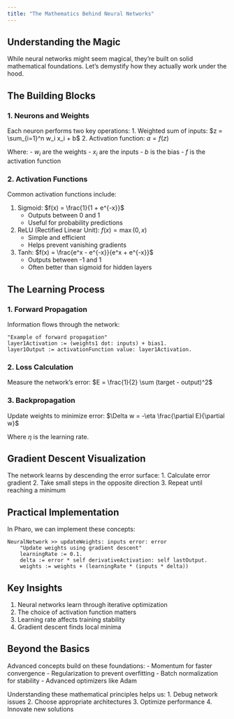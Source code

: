 ```yaml
---
title: "The Mathematics Behind Neural Networks"
---
```


## Understanding the Magic

While neural networks might seem magical, they're built on solid mathematical foundations. Let's demystify how they actually work under the hood.

## The Building Blocks

### 1. Neurons and Weights

Each neuron performs two key operations:
1. Weighted sum of inputs: $z = \sum_{i=1}^n w_i x_i + b$
2. Activation function: $a = f(z)$

Where:
- $w_i$ are the weights
- $x_i$ are the inputs
- $b$ is the bias
- $f$ is the activation function

### 2. Activation Functions

Common activation functions include:

1. Sigmoid: $f(x) = \frac{1}{1 + e^{-x}}$
   - Outputs between 0 and 1
   - Useful for probability predictions

2. ReLU (Rectified Linear Unit): $f(x) = \max(0, x)$
   - Simple and efficient
   - Helps prevent vanishing gradients

3. Tanh: $f(x) = \frac{e^x - e^{-x}}{e^x + e^{-x}}$
   - Outputs between -1 and 1
   - Often better than sigmoid for hidden layers

## The Learning Process

### 1. Forward Propagation

Information flows through the network:
```pharo
"Example of forward propagation"
layer1Activation := (weights1 dot: inputs) + bias1.
layer1Output := activationFunction value: layer1Activation.
```

### 2. Loss Calculation

Measure the network's error:
$E = \frac{1}{2} \sum (target - output)^2$

### 3. Backpropagation

Update weights to minimize error:
$\Delta w = -\eta \frac{\partial E}{\partial w}$

Where $\eta$ is the learning rate.

## Gradient Descent Visualization

The network learns by descending the error surface:
1. Calculate error gradient
2. Take small steps in the opposite direction
3. Repeat until reaching a minimum

## Practical Implementation

In Pharo, we can implement these concepts:

```pharo
NeuralNetwork >> updateWeights: inputs error: error
    "Update weights using gradient descent"
    learningRate := 0.1.
    delta := error * self derivativeActivation: self lastOutput.
    weights := weights + (learningRate * (inputs * delta))
```

## Key Insights

1. Neural networks learn through iterative optimization
2. The choice of activation function matters
3. Learning rate affects training stability
4. Gradient descent finds local minima

## Beyond the Basics

Advanced concepts build on these foundations:
- Momentum for faster convergence
- Regularization to prevent overfitting
- Batch normalization for stability
- Advanced optimizers like Adam

Understanding these mathematical principles helps us:
1. Debug network issues
2. Choose appropriate architectures
3. Optimize performance
4. Innovate new solutions


